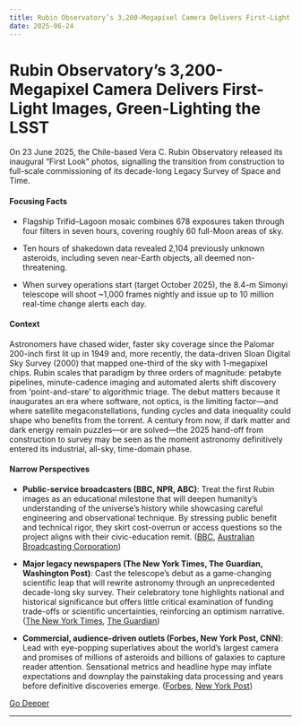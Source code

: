 ```yaml
---
title: Rubin Observatory’s 3,200-Megapixel Camera Delivers First-Light Images, Green-Lighting the LSST
date: 2025-06-24
---
```


# Rubin Observatory’s 3,200-Megapixel Camera Delivers First-Light Images, Green-Lighting the LSST

On 23 June 2025, the Chile-based Vera C. Rubin Observatory released its inaugural “First Look” photos, signalling the transition from construction to full-scale commissioning of its decade-long Legacy Survey of Space and Time.

#### Focusing Facts

- Flagship Trifid–Lagoon mosaic combines 678 exposures taken through four filters in seven hours, covering roughly 60 full-Moon areas of sky.

- Ten hours of shakedown data revealed 2,104 previously unknown asteroids, including seven near-Earth objects, all deemed non-threatening.

- When survey operations start (target October 2025), the 8.4-m Simonyi telescope will shoot ~1,000 frames nightly and issue up to 10 million real-time change alerts each day.

#### Context

Astronomers have chased wider, faster sky coverage since the Palomar 200-inch first lit up in 1949 and, more recently, the data-driven Sloan Digital Sky Survey (2000) that mapped one-third of the sky with 1-megapixel chips. Rubin scales that paradigm by three orders of magnitude: petabyte pipelines, minute-cadence imaging and automated alerts shift discovery from ‘point-and-stare’ to algorithmic triage. The debut matters because it inaugurates an era where software, not optics, is the limiting factor—and where satellite megaconstellations, funding cycles and data inequality could shape who benefits from the torrent. A century from now, if dark matter and dark energy remain puzzles—or are solved—the 2025 hand-off from construction to survey may be seen as the moment astronomy definitively entered its industrial, all-sky, time-domain phase.

#### Narrow Perspectives

- **Public-service broadcasters (BBC, NPR, ABC)**: Treat the first Rubin images as an educational milestone that will deepen humanity’s understanding of the universe’s history while showcasing careful engineering and observational technique. By stressing public benefit and technical rigor, they skirt cost-overrun or access questions so the project aligns with their civic-education remit. ([BBC](https://www.bbc.com/news/articles/cj3rmjjgx6xo), [Australian Broadcasting Corporation](https://www.abc.net.au/news/science/2025-06-23/first-taste-images-vera-c-rubin-observatory-released/105448868))

- **Major legacy newspapers (The New York Times, The Guardian, Washington Post)**: Cast the telescope’s debut as a game-changing scientific leap that will rewrite astronomy through an unprecedented decade-long sky survey. Their celebratory tone highlights national and historical significance but offers little critical examination of funding trade-offs or scientific uncertainties, reinforcing an optimism narrative. ([The New York Times](https://www.nytimes.com/2025/06/23/science/vera-rubin-scientists-reveal-telescopes-first-images.html), [The Guardian](https://www.theguardian.com/science/2025/jun/23/first-images-of-distant-galleries-captured-by-ultimate-telescope))

- **Commercial, audience-driven outlets (Forbes, New York Post, CNN)**: Lead with eye-popping superlatives about the world’s largest camera and promises of millions of asteroids and billions of galaxies to capture reader attention. Sensational metrics and headline hype may inflate expectations and downplay the painstaking data processing and years before definitive discoveries emerge. ([Forbes](https://www.forbes.com/sites/jamiecartereurope/2025/06/23/see-the-first-jaw-dropping-space-photos-from-humanitys-biggest-ever-camera/), [New York Post](https://nypost.com/2025/06/23/science/rubin-observatory-captures-eye-popping-images-of-millions-of-distant-stars-and-galaxies/))


[Go Deeper](https://www.perplexity.ai/search?q=Rubin+Observatory%E2%80%99s+3%2C200-Megapixel+Camera+Delivers+First-Light+Images%2C+Green-Lighting+the+LSST)

---

<a id='tesla-begins-420-ride-robotaxi-pilot-in-austin'></a>
